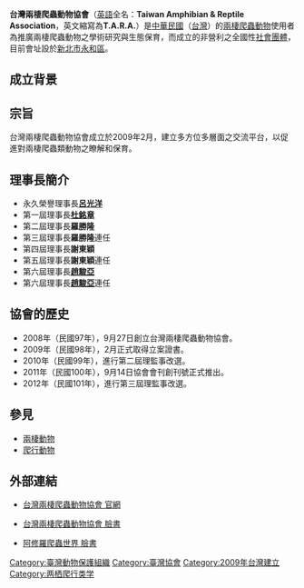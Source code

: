 {{Infobox Non-profit
| Non-profit_name = 台灣兩棲爬蟲動物協會<br><small>T.A.R.A.</small>
| Non-profit_logo = [[File:Taiwan_Amphibian_&_Reptile_Association.jpg|File:Taiwan Amphibian & Reptile Association.jpg]]
| Non-profit_type = 動物協會
| founded_date = 2009年
| founder = [[呂光洋|呂光洋]]教授與[[杜銘章|杜銘章]]教授
| location =23442 新北市永和區文化路113巷17號<br>886-(02)-22318199
| key_people = 
| area_served = 中華民國
| focus = 學術研究與生態保育
| method = 教育訓練，積極推動國際交流
| revenue = 
| num_employees = 
| Non-profit_slogan = 
| homepage = https://www.facebook.com/tara.in.taiwan
}}

'''台灣兩棲爬蟲動物協會'''（[[英語|英語]]全名：'''Taiwan Amphibian & Reptile Association'''，英文縮寫為'''T.A.R.A.'''）是[[中華民國|中華民國]]（[[台灣|台灣]]）的[[兩棲爬蟲動物|兩棲爬蟲動物]]使用者為推廣兩棲爬蟲動物之學術研究與生態保育，而成立的非營利之全國性[[社會團體|社會團體]]，目前會址設於[[新北市|新北市]][[永和區|永和區]]。

==成立背景==
==宗旨==
台灣兩棲爬蟲動物協會成立於2009年2月，建立多方位多層面之交流平台，以促進對兩棲爬蟲類動物之瞭解和保育。

==理事長簡介==
*永久榮譽理事長'''[[呂光洋|呂光洋]]'''
*第一屆理事長'''[[杜銘章|杜銘章]]'''
*第二屆理事長'''羅勝隆'''
*第三屆理事長'''羅勝隆'''連任
*第四屆理事長'''謝東穎'''
*第五屆理事長'''謝東穎'''連任
*第六屆理事長'''[[趙駿亞|趙駿亞]]'''
*第六屆理事長'''[[趙駿亞|趙駿亞]]'''連任

==協會的歷史==
*2008年（民國97年），9月27日創立台灣兩棲爬蟲動物協會。
*2009年（民國98年），2月正式取得立案證書。
*2010年（民國99年），進行第二屆理監事改選。
*2011年（民國100年），9月14日協會會刊創刊號正式推出。
*2012年（民國101年），進行第三屆理監事改選。

==參見==
*[[兩棲動物|兩棲動物]]
*[[爬行動物|爬行動物]]

==外部連結==
*{{zh-tw}}[http://www.taratw.org/portal.php 台灣兩棲爬蟲動物協會 官網] {{Wayback|url=http://www.taratw.org/portal.php |date=20191105181958 }}
*{{zh-tw}}[http://www.facebook.com/tara.in.taiwan 台灣兩棲爬蟲動物協會 臉書] {{Wayback|url=http://www.facebook.com/tara.in.taiwan |date=20191205190239 }}
*{{zh-tw}}[https://www.facebook.com/reptile.tw 阿修羅爬蟲世界 臉書] {{Wayback|url=https://www.facebook.com/reptile.tw |date=20220323172436 }}

[[Category:臺灣動物保護組織|Category:臺灣動物保護組織]]
[[Category:臺灣協會|Category:臺灣協會]]
[[Category:2009年台灣建立|Category:2009年台灣建立]]
[[Category:两栖爬行类学|Category:两栖爬行类学]]


{{Taiwan-org-stub}}
